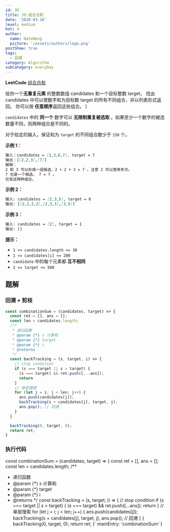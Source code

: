 ```yaml
---
id: 39
title: 39.组合总和
date: '2020-03-16'
level: medium
hot: 4
author:
  name: NateWang
  picture: '/assets/authors/logo.png'
postShow: true
tags:
  - 回溯
category: Algorithm
subCategory: everyDay
---
```



<Strong>LeetCode</Strong> [组合总和](https://leetcode-cn.com/problems/combination-sum/description/)


  <Para>
    给你一个<Strong>无重复元素</Strong>
    的整数数组 <InlineCode>candidates</InlineCode> 和一个目标整数 <InlineCode>target</InlineCode>，
    找出 <InlineCode>candidates</InlineCode> 中可以使数字和为目标数 <InlineCode>target</InlineCode> 的所有不同组合，并以列表形式返回。
    你可以按 <Strong>任意顺序</Strong>返回这些组合。
  </Para>
)

<SideNote type='info' title='题目描述' children={cBox}/>

`candidates` 中的 **同一个** 数字可以 **无限制重复被选取** 。如果至少一个数字的被选数量不同，则两种组合是不同的。 

对于给定的输入，保证和为 `target` 的不同组合数少于 `150` 个。


**示例 1：**

```md
输入：candidates = [2,3,6,7], target = 7
输出：[[2,2,3],[7]]
解释：
2 和 3 可以形成一组候选，2 + 2 + 3 = 7 。注意 2 可以使用多次。
7 也是一个候选， 7 = 7 。
仅有这两种组合。
```

**示例 2：**

```md
输入: candidates = [2,3,5], target = 8
输出: [[2,2,2,2],[2,3,3],[3,5]]
```

**示例 3：**

```md
输入: candidates = [2], target = 1
输出: []
```

**提示：**

- `1 <= candidates.length <= 30`
- `1 <= candidates[i] <= 200`
- `candidate` 中的每个元素都 **互不相同**
- `1 <= target <= 500`


## 题解

### 回溯 + 剪枝

```js
const combinationSum = (candidates, target) => {
  const ret = [], ans = [];
  const len = candidates.length;
  /**
   * 递归函数
   * @param {*} s 计算和
   * @param {*} target 
   * @param {*} i 
   * @returns 
   */
  const backTracking = (s, target, i) => {
    // stop condition
    if (s === target || s > target) {
      (s === target) && ret.push([...ans]);
      return
    }
    // 单层搜索
    for (let j = i; j < len; j++) {
      ans.push(candidates[j]);
      backTracking(s + candidates[j], target, j);
      ans.pop(); // 回溯
    }
  }

  backTracking(0, target, 0);
  return ret;
}
```


### 执行代码

const combinationSum = (candidates, target) => {
  const ret = [], ans = [];
  const len = candidates.length;
  /**
   * 递归函数
   * @param {*} s 计算和
   * @param {*} target 
   * @param {*} i 
   * @returns 
   */
  const backTracking = (s, target, i) => {
    // stop condition
    if (s === target || s > target) {
      (s === target) && ret.push([...ans]);
      return
    }
    // 单层搜索
    for (let j = i; j < len; j++) {
      ans.push(candidates[j]);
      backTracking(s + candidates[j], target, j);
      ans.pop(); // 回溯
    }
  }
  backTracking(0, target, 0);
  return ret;
}`
  mainEntry: 'combinationSum'
}

<PlayGround js={js} mode='algo' options={options}/> 
